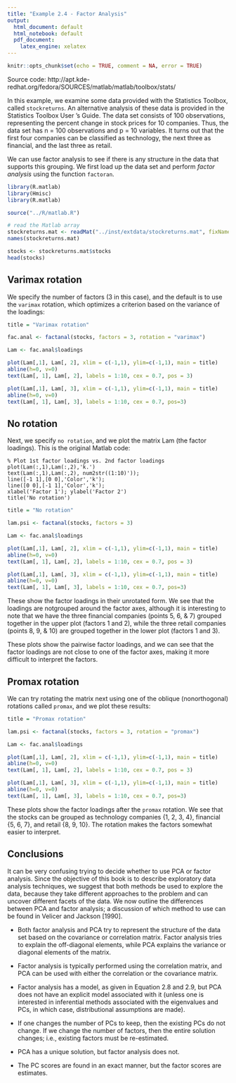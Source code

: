 ```yaml
---
title: "Example 2.4 - Factor Analysis"
output:
  html_document: default
  html_notebook: default
  pdf_document:
    latex_engine: xelatex
---
```


```r
knitr::opts_chunk$set(echo = TRUE, comment = NA, error = TRUE)
```

Source code: http://apt.kde-redhat.org/fedora/SOURCES/matlab/matlab/toolbox/stats/

In this example, we examine some data provided with the Statistics Toolbox, called `stockreturns`. An alternative analysis of these data is provided in the Statistics Toolbox User ’s Guide. The data set consists of 100 observations, representing the percent change in stock prices for 10 companies. Thus, the data set has n = 100 observations and p = 10 variables. It turns out that the first four companies can be classified as technology, the next three as financial, and the last three as retail. 

We can use factor analysis to see if there is any structure in the data that supports this grouping. We first load up the data set and perform _factor analysis_ using the function `factoran`.



```r
library(R.matlab)
library(Hmisc)
library(R.matlab)

source("../R/matlab.R")

# read the Matlab array
stockreturns.mat <- readMat("../inst/extdata/stockreturns.mat", fixNames = TRUE)
names(stockreturns.mat)
```

```r
stocks <- stockreturns.mat$stocks
head(stocks)
```

## Varimax rotation
We specify the number of factors (3 in this case), and the default is to use the `varimax` rotation, which optimizes a criterion based on the variance of the loadings:

```r
title = "Varimax rotation"

fac.anal <- factanal(stocks, factors = 3, rotation = "varimax")

Lam <- fac.anal$loadings

plot(Lam[,1], Lam[, 2], xlim = c(-1,1), ylim=c(-1,1), main = title)
abline(h=0, v=0)
text(Lam[, 1], Lam[, 2], labels = 1:10, cex = 0.7, pos = 3)
```

```r
plot(Lam[,1], Lam[, 3], xlim = c(-1,1), ylim=c(-1,1), main = title)
abline(h=0, v=0)
text(Lam[, 1], Lam[, 3], labels = 1:10, cex = 0.7, pos=3)
```
## No rotation
Next, we specify `no rotation`, and we plot the matrix Lam (the factor loadings). This is the original Matlab code:

```
% Plot 1st factor loadings vs. 2nd factor loadings
plot(Lam(:,1),Lam(:,2),'k.')
text(Lam(:,1),Lam(:,2), num2str((1:10)')); 
line([-1 1],[0 0],'Color','k');
line([0 0],[-1 1],'Color','k');
xlabel('Factor 1'); ylabel('Factor 2')
title('No rotation')
```

```r
title = "No rotation"

lam.psi <- factanal(stocks, factors = 3)

Lam <- fac.anal$loadings

plot(Lam[,1], Lam[, 2], xlim = c(-1,1), ylim=c(-1,1), main = title)
abline(h=0, v=0)
text(Lam[, 1], Lam[, 2], labels = 1:10, cex = 0.7, pos = 3)
```
```r
plot(Lam[,1], Lam[, 3], xlim = c(-1,1), ylim=c(-1,1), main = title)
abline(h=0, v=0)
text(Lam[, 1], Lam[, 3], labels = 1:10, cex = 0.7, pos=3)
```

These show the factor loadings in their unrotated form. We see that the loadings are notgrouped around the factor axes, although it is interesting to note that we have the three financial companies (points 5, 6, & 7) grouped together in the upper plot (factors 1 and 2),  while the three retail companies (points 8, 9, & 10) are grouped together in the lower plot  (factors 1 and 3).

These plots show the pairwise factor loadings, and we can see that the factor loadings are not close to one of the factor axes, making it more difficult to interpret the factors.


## Promax rotation
We can try rotating the matrix next using one of the oblique (nonorthogonal) rotations called `promax`, and we plot these results:

```r
title = "Promax rotation"

lam.psi <- factanal(stocks, factors = 3, rotation = "promax")

Lam <- fac.anal$loadings

plot(Lam[,1], Lam[, 2], xlim = c(-1,1), ylim=c(-1,1), main = title)
abline(h=0, v=0)
text(Lam[, 1], Lam[, 2], labels = 1:10, cex = 0.7, pos = 3)

```

```r
plot(Lam[,1], Lam[, 3], xlim = c(-1,1), ylim=c(-1,1), main = title)
abline(h=0, v=0)
text(Lam[, 1], Lam[, 3], labels = 1:10, cex = 0.7, pos=3)
```

These plots show the factor loadings after the `promax` rotation. We see that the stocks can be grouped as technology companies {1, 2, 3, 4}, financial {5, 6, 7}, and retail {8, 9, 10}. The rotation makes the factors somewhat easier to interpret.

## Conclusions
It can be very confusing trying to decide whether to use PCA or factor analysis. Since the objective of this book is to describe exploratory data analysis techniques, we suggest that both methods be used to explore the data, because they take different approaches to the problem and can uncover different facets of the data. We now outline the differences between PCA and factor analysis; a discussion of which method to use can be found in Velicer and Jackson [1990].

* Both factor analysis and PCA try to represent the structure of the data set based on the covariance or correlation matrix. Factor analysis tries to explain the off-diagonal elements, while PCA explains the variance or diagonal elements of the matrix.

* Factor analysis is typically performed using the correlation matrix, and PCA can be used with either the correlation or the covariance matrix.

* Factor analysis has a model, as given in Equation 2.8 and 2.9, but PCA does not have an explicit model associated with it (unless one is interested in inferential methods associated with the eigenvalues and PCs, in which case, distributional assumptions are made).

* If one changes the number of PCs to keep, then the existing PCs do not change. If we change the number of factors, then the entire solution changes; i.e., existing factors must be re-estimated.

* PCA has a unique solution, but factor analysis does not. 

* The PC scores are found in an exact manner, but the factor scores are estimates.




